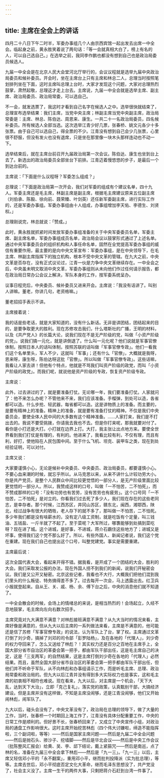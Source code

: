 ```yaml
---
---
---
```

title: 主席在全会上的讲话
---




四月二十八日下午二时半，军委办事组几个人由京西宾馆一起出发去出席一中全会。临起身之前，黄永胜笑着说了两句话：「等一会就真相大白了，榜上有名的人，可以自己选自己。」在选举之前，我同李作鹏也都没有想到自己也是政治局委员候选人。

九届一中全会是在北京人民大会堂河北厅举行的，会议议程就是选举九届中央政治局委员和候补委员。开会时，坐在主席台上只有主席和林总二人，总理当时按照笔划排列坐在下面，这时主席叫总理上台时，大家才发现这个问题，大家对总理热烈鼓掌，肃然起敬，总理这才走上台去。主席说，九届一中全会就是选举主席、副主席、政治局委员、政治局常委，可以选自己。

不一会，就发选票了，我这时才看到自己名字在候选人之中。选举很快就结束了，总理宣布选举结果：我们主席，当党中央主席；林副主席当党中央副主席，政治局常委是：主席、林总、陈伯达、周恩来、康生。一共二十一名政治局委员，四名候补委员。所有候选人全部当选。这次选举江青少好几票，张春桥、姚文元各少十多张票。由于自己可以选自己，得全票的不少。江青没有想到自己会少几张票，心里很不舒服，但没有发火也没有退席，只是坐在那里像一块木头那样连动也不动一下。

选举结束后，就在主席台前召开九届政治局第一次会议。陈伯达、康生也坐到台上去了。新选出的政治局委员全部坐台下前排。江青迈着慢悠悠的步子，是最后一个到达台前的。

主席说：「下面是什么议程呀？军委怎么组成？」

总理说：「下面是政治局第一次开会，我们对军委的组成有个建议名单，四十九人。军委主席还是毛主席，林副主席是副主席，根据毛主席建议原来五位副主席（刘伯承、陈毅、徐向前、聂荣臻、叶剑英）还任新军委副主席，进行实际工作的，还是军委办事组。军委办事组由十人组成，办事组增加李天佑、李德生、刘贤权。」

总理刚说完，林总就说：「赞成。」

此时，黄永胜就抓紧时间发放军委办事组准备的关于中央军委委员名单，军委主席、副主席名单，军委办事组成员名单，政治局会议以鼓掌形式通过了上述名单。通过中央军事委员会的组织机构和人事任命名单，固然在全党提高军委办事组的威信有重要作用，最主要的是向中央文革宣布：军委办事组，是在中央领导下，在毛主席、林副主席指挥下的独立机构，根本不受中央文革的管辖。在九大之前，中央文革是否存在，没有正式议论过，江青一伙是力争中央文革继续存在。一中全会之后，中央虽未明文取消中央文革，军委办事组则从未向他们作过任何请示报告，都在政治局日常办公会议上解决，军队本身的工作，按军委系统呈办。

议事日程完后，中央委员、候补委员又进来开会。主席说：「我没有话讲了。叫别人讲嘛。董老，你讲几句，老资格嘛。」

董老招招手表示不讲。

主席接着说：

我的话是些老话，就是大家知道的，没有什么新话。无非是讲团结，团结起来的目的，是要争取更大的胜利。现在苏修攻击我们，什么塔斯社的广播，王明的材料，以及《共产党人》的长篇大论，说我们现在不是无产阶级的党，叫做「小资产阶级的党」。说我们搞一元化，就是讲倒退了。什么叫一元化呢？他们说就是军事官僚体制，按照日本人的话叫体制，按照苏联的话叫做「军事官僚专政」。他们一看我们这个名单里头，军人不少，这就叫「军事」；还有什么「官僚」，大概就是我呀，恩来呀，康生呀，陈伯达呀这批「官僚」。所以叫做「军事官僚专政」。这些话嘛，我看让人家去讲！但他有个特点，他就是不骂我们叫资产阶级的政党，而叫「小资产阶级的政党」。而我们呢，就说他是资产阶级的专政，恢复资产阶级专政。

主席说：

此外，过去讲过的了，就是要准备打仗。无论哪一年，我们要准备打仗。人家就问了：他不来怎么办呢？不管他来不来，我们应该准备。手榴弹，到处可以造，各省都可以造。什么步抢、轻武器，每省都可以造。这是讲物质上的准备。而主要的，是要有精神上的准备。精神上的准备，就是要有准备打仗的精神。不仅是我们中央委员会，要使全体人民中间的大多数有这个精神准备。……人家打来，我们是不打出去的。我说不要受挑拨，你请我去我也不去。但是你打来呢，那我就要对付了。看你是小打还是大打。小打就在边界上打。大打，我主张让出点地方来。要使全世界看到我们打仗是有理的，有利的。他进来了，我看比较有利，不仅有理，而且有利，好打，使他陷在人民包围中间。至于什么飞机、坦克、装甲车之类，现在到处经验证明，可以对付。

主席又说：

大家要谨慎小心，无论是候补中央委员、中央委员、政治局委员，都要谨慎小心。不要心血来潮的时候，就忘乎所以。从马克思以来，从来不讲什么计较功劳大小。你是共产党员，是整个人民群众中间比较更觉悟的一部分人，是无产阶级里面比较更觉悟的一部分人。所以，我赞成这样的口号，叫做「一不怕苦，二不怕死」，而不赞成那样的口号：「没有功劳也有苦劳，没有苦劳也有疲劳」。这个口号同「一不怕苦，二不怕死」是对立的。你看我们过去死了多少人，我们现在存在的这些老同志，是幸存者。那个时候，江西苏区，井冈山苏区，赣东北，闽西，湘鄂西，陕北，经过战争有很大的牺牲，老人存下的就不多了，那叫做一不怕苦，二不怕死。多少年我们都是没有啥薪水的，没有定八级工资制，就是吃饭有个定量，叫三钱油、五钱盐、一斤半就了不起了。至于菜呢？大军所过，哪褢能够到处搞到菜吃呀？现在进了城。这个进城，是好事，不进城，蒋介石霸住这些地方了；进城又是坏事，使得我们这个党不那么好了。所以，有些外国人、新闻记者说，我们这个党在重建。现在我们自己也提出这个口号，叫整党建党。事实是需要重建。

主席最后说：

这次全国代表大会，看起来开得不错。据我看，是开成了一个团结的大会，胜利的大会。我们采取发公报的办法，现在外国人捞不到我们的新闻，说我们开秘密会议。我们是又公开又秘密。北京这些记者，我看也不大行，大概我们把他们混到我们里头的什么叛徒、特务搞得差不多了。过去每开一次会，马上透露出去。红卫兵小报就登起来。自从王、关、戚、杨、余、傅下台之后，中央的消息他们就不知道了。

一中全会散会的时候，会场上的情绪总的来说，是相当热烈的！会场起立，久经不息地鼓掌，毛主席向左向右数次招手。

主席究竟对九大满意不满意？对林彪接班满意不满意？从九大当时的情况来看，主席好像是满意的，但从九大以后主席的一系列做法来看，主席是不满意的，他可能还是信了苏修「军事官僚专政」的说法，认为军队上了台，掌了权。主席通过文革打倒了刘少奇，搞掉了刘邓的司令部「彭罗陆杨」，及在各地的「代理人」，刘少奇的权力夺回来了，怎么又送给了林彪？！其实权力还是百分之百地在主席手上，全国大部分省市自治区的革委会第一把手，都由军队干部出任，这是毛主席自己的决定，这是「三支两军」的自然结果，这是主席打倒刘少奇在各地的「代理人」必然结果。而且，虽然全国大部分省市自治区的革委会第一把手都由军队干部出任，但他们并不听命于军队，从不向林彪和办事组请示工作，而是听毛主席、总理、政治局常委和政治局的。但九大以后江青并没有得到多大实际权力也是事实，这和毛主席的初衷相不相符也难说。现在看来，九大以后，对主席是一个机会，「天下大乱，达到天下大治」，立即「克己复礼」，落实党的政策，认真甄别干部，大搞经济建设。但是主席并没有这样做，不知是主席没闹够，还是江青没闹够，他们又开始闹林彪，闹军队了。

九大以后，碰头会没有了，中央文革没有了，政治局在总理的领导下，做了大量的工作，当时，张春桥一个时期回上海工作了，江青没有具体分配重要工作，中央的日常工作是顺利的。但好景不长，张春桥回来了，又成立了中央宣传小组，对政治局的通盘工作影响很大。这时主席开始挖苦林彪（四个伟大讨嫌啦，缔造不能指挥啦，三个副词啦，等等）——然后是国家主席问题——然后是九届二中全会问题——然后是抛石头、掺沙子、挖墙脚——然后是华北会议——然后是中央工作会议（批陈整风汇报会）给黄、吴、李、邱下结论，戴上紧箍咒——然后是南巡，点了林的名，准备在九届三中全会拿下林彪——然后是「九一三」。「九一三」以后，主席又轻信邓小平的「永不翻案」，重用邓小平，继而批判投降派（实为批总理），等等。主席去世后，邓小平彻底否定文化大革命，继而毛泽东思想没了，共产党没了，社会主义没了。主席一生干的两件大事，只剩把蒋介石赶到台湾一件事了。